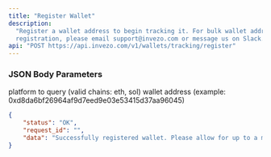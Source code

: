 ```yaml
---
title: "Register Wallet"
description:
  "Register a wallet address to begin tracking it. For bulk wallet address
  registration, please email support@invezo.com or message us on Slack."
api: "POST https://api.invezo.com/v1/wallets/tracking/register"
---
```


### JSON Body Parameters

<ParamField query="chain" type="string">
  platform to query (valid chains: eth, sol)
</ParamField>

<ParamField query="address" type="string" required>
  wallet address (example: 0xd8da6bf26964af9d7eed9e03e53415d37aa96045)
</ParamField>

<ResponseExample>

```json Response
{
    "status": "OK",
    "request_id": "",
    "data": "Successfully registered wallet. Please allow for up to a minute to synchronize transactions."
}
```

</ResponseExample>